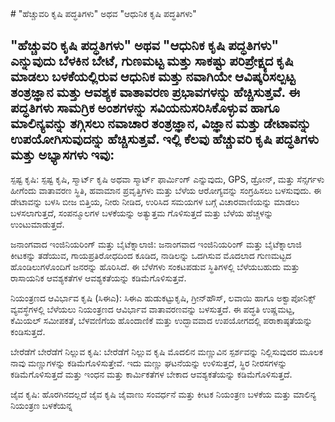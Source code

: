 <div style={{padding: '1rem', backgroundColor: ''}}>
# "ಹೆಚ್ಚುವರಿ ಕೃಷಿ ಪದ್ಧತಿಗಳು" ಅಥವ "ಆಧುನಿಕ ಕೃಷಿ ಪದ್ಧತಿಗಳು"

## "ಹೆಚ್ಚುವರಿ ಕೃಷಿ ಪದ್ಧತಿಗಳು" ಅಥವ "ಆಧುನಿಕ ಕೃಷಿ ಪದ್ಧತಿಗಳು" ಎನ್ನುವುದು ಬೆಳಕಿನ ಬೇಟೆ, ಗುಣಮಟ್ಟ ಮತ್ತು ಸಾಕಷ್ಟು ಪರಿಪ್ರೇಕ್ಷ್ಯದ ಕೃಷಿ ಮಾಡಲು ಬಳಕೆಯಲ್ಲಿರುವ ಆಧುನಿಕ ಮತ್ತು ನವಾಗಿಯೇ ಆವಿಷ್ಕರಿಸಲ್ಪಟ್ಟ ತಂತ್ರಜ್ಞಾನ ಮತ್ತು ಆವಶ್ಯಕ ವಾತಾವರಣ ಪ್ರಭಾವಗಳನ್ನು ಹೆಚ್ಚಿಸುತ್ತವೆ. ಈ ಪದ್ಧತಿಗಳು ಸಾಮಗ್ರಿಕ ಅಂಶಗಳನ್ನು ಸವಿಯನುಸರಿಸಿಕೊಳ್ಳುವ ಹಾಗೂ ಮಾಲಿನ್ಯವನ್ನು ತಗ್ಗಿಸಲು ನವಾಚಾರ ತಂತ್ರಜ್ಞಾನ, ವಿಜ್ಞಾನ ಮತ್ತು ಡೇಟಾವನ್ನು ಉಪಯೋಗಿಸುವುದನ್ನು ಹೆಚ್ಚಿಸುತ್ತವೆ. ಇಲ್ಲಿ ಕೆಲವು ಹೆಚ್ಚುವರಿ ಕೃಷಿ ಪದ್ಧತಿಗಳು ಮತ್ತು ಅಭ್ಯಾಸಗಳು ಇವು:

ಸ್ಪಷ್ಟ ಕೃಷಿ: ಸ್ಪಷ್ಟ ಕೃಷಿ, ಸ್ಮಾರ್ಟ್ ಕೃಷಿ ಅಥವಾ ಸ್ಮಾರ್ಟ್ ಫಾರ್ಮಿಂಗ್ ಎನ್ನುವುದು, GPS, ಡ್ರೋನ್, ಮತ್ತು ಸೆನ್ಸರ್ಗಳು ಹೀಗೆಂದು ವಾತಾವರಣ ಸ್ಥಿತಿ, ಹವಾಮಾನ ಪ್ರವೃತ್ತಿಗಳು ಮತ್ತು ಬೆಳೆಯ ಆರೋಗ್ಯವನ್ನು ಸಂಗ್ರಹಿಸಲು ಬಳಸುವುದು. ಈ ಡೇಟಾವನ್ನು ಬಳಸಿ ಬೀಜ ಬಿತ್ತಿಯ, ನೀರು ನೀಡಿದ, ಉರಿಸಿದ ಸಮಯಗಳ ಬಗ್ಗೆ ವಿಚಾರವಾಣಿಯನ್ನು ಮಾಡಲು ಬಳಸಲಾಗುತ್ತದೆ, ಸಂಪನ್ಮೂಲಗಳ ಬಳಕೆಯನ್ನು ಅತ್ಯುತ್ತಮ ಗೊಳಿಸುತ್ತದೆ ಮತ್ತು ಬೆಳೆಯ ಹೆಚ್ಚಳನ್ನು ಉಂಟುಮಾಡುತ್ತದೆ.

ಜನಾಂಗವಾದ ಇಂಜಿನಿಯರಿಂಗ್ ಮತ್ತು ಬೈಟೆಕ್ನಾಲಾಜಿ: ಜನಾಂಗವಾದ ಇಂಜಿನಿಯರಿಂಗ್ ಮತ್ತು ಬೈಟೆಕ್ನಾಲಾಜಿ ಕೀಟಕನ್ನು ತಡೆಯುವ, ಗಾಯಪ್ರತಿರೋಧದಿಂದ ಕೂಡಿದ, ನಾಡಿಲನ್ನು ಒದಗಿಸುವ ಮೊದಲಾದ ಗುಣಮಟ್ಟದ ಹೊಂಡಿಲುಗಳೊಂದಿಗೆ ಜನರನ್ನು ಹೊರಿಸಿದೆ. ಈ ಬೆಳೆಗಳು ಸಂಕಟಪಡುವ ಸ್ಥಿತಿಗಳಲ್ಲಿ ಬೆಳೆಯಬಹುದು ಮತ್ತು ರಾಸಾಯನಿಕ ಆವಶ್ಯಕತೆಗಳ ಆವಶ್ಯಕತೆಯನ್ನು ಕಡಿಮೆಗೊಳಿಸುತ್ತವೆ.

ನಿಯಂತ್ರಣದ ಆವಿರ್ಭಾವ ಕೃಷಿ (ಸಿಈಎ): ಸಿಈಎ ಹುಡುಕಟ್ಟುಕೃಷಿ, ಗ್ರೀನ್‌ಹೌಸ್, ಲವಾಯಿ ಹಾಗೂ ಅಕ್ವಾಪೋನಿಕ್ಸ್ ವ್ಯವಸ್ಥೆಗಳಲ್ಲಿ ಬೆಳೆಯಲು ನಿಯಂತ್ರಣದ ಆವಿರ್ಭಾವ ವಾತಾವರಣವನ್ನು ಬಳಸುತ್ತದೆ. ಈ ಪದ್ಧತಿ ಉಷ್ಣಮಟ್ಟ, ಕೆಮಿಯಲ್ ಸಮೀಪಕತೆ, ಬೆಳವಣಿಗೆಯ ಹೊಂದಾಣಿಕೆ ಮತ್ತು ಉದ್ಭಾವವಾದ ಉಪಯೋಗದಲ್ಲಿ ಪರಾಕಾಷ್ಠತೆಯನ್ನು ಕಂಡಿಸುತ್ತದೆ.

ಬೇರೆಡೆಗೆ ಬೇರೆಡೆಗೆ ನಿಲ್ಲುವ ಕೃಷಿ: ಬೇರೆಡೆಗೆ ನಿಲ್ಲುವ ಕೃಷಿ ಮೊದಲಿನ ಮಣ್ಣುವಿನ ಸ್ಪರ್ಶವನ್ನು ನಿಲ್ಲಿಸುವುದರ ಮೂಲಕ ನಾವು ಮಣ್ಣುಗಳನ್ನು ಕಡಿಮೆಗೊಳಿಸುತ್ತೇವೆ. ಇದು ಮಣ್ಣು ಘಟನೆಯನ್ನು ಉಳಿಸುತ್ತದೆ, ಸ್ಥಿರ ನೀರಸಗಳನ್ನು ಕಡಿಮೆಗೊಳಿಸುತ್ತದೆ ಮತ್ತು ಇಂಧನ ಮತ್ತು ಕಾರ್ಮಿಕತೆಗಳ ಬೇಕಾದ ಆವಶ್ಯಕತೆಯನ್ನು ಕಡಿಮೆಗೊಳಿಸುತ್ತದೆ.

ಜೈವ ಕೃಷಿ: ಹೊರಗಿನದಲ್ಲದೆ ಜೈವ ಕೃಷಿ ಜೈವಾಣು ಸಂವರ್ಧನೆ ಮತ್ತು ಕೀಟಕ ನಿಯಂತ್ರಣ ಬಳಕೆಯ ಮತ್ತು ಮಾಲಿನ್ಯ ನಿಯಂತ್ರಣ ಬಳಕೆಯನ್ನ

</div>
